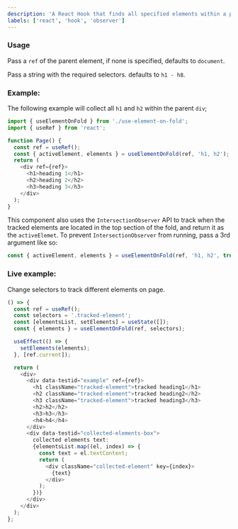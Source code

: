 ```yaml
---
description: 'A React Hook that finds all specified elements within a parent element, and returns the current child in the top of the fold.'
labels: ['react', 'hook', 'observer']
---
```



### Usage

Pass a `ref` of the parent element, if none is specified, defaults to `document`.

Pass a string with the required selectors. defaults to `h1 - h8`.

### Example:

The following example will collect all `h1` and `h2` within the parent `div`;

```js
import { useElementOnFold } from './use-element-on-fold';
import { useRef } from 'react';

function Page() {
  const ref = useRef();
  const { activeElement, elements } = useElementOnFold(ref, 'h1, h2');
  return (
    <div ref={ref}>
      <h1>heading 1</h1>
      <h2>heading 2</h2>
      <h3>heading 3</h3>
    </div>
  );
}
```

This component also uses the `IntersectionObserver` API to track when the tracked elements are located in the top section of the fold, and return it as the `activeElemet`.
To prevent `IntersectionObserver` from running, pass a 3rd argument like so:

```js
const { activeElement, elements } = useElementOnFold(ref, 'h1, h2', true);
```
### Live example:

Change selectors to track different elements on page.

```ts live
() => {
  const ref = useRef();
  const selectors = '.tracked-element';
  const [elementsList, setElements] = useState([]);
  const { elements } = useElementOnFold(ref, selectors);

  useEffect(() => {
    setElements(elements);
  }, [ref.current]);

  return (
    <div>
      <div data-testid="example" ref={ref}>
        <h1 className="tracked-element">tracked heading1</h1>
        <h2 className="tracked-element">tracked heading2</h2>
        <h3 className="tracked-element">tracked heading3</h3>
        <h2>h2</h2>
        <h3>h3</h3>
        <h4>h4</h4>
      </div>
      <div data-testid="collected-elements-box">
        collected elements text:
        {elementsList.map((el, index) => {
          const text = el.textContent;
          return (
            <div className="collected-element" key={index}>
              {text}
            </div>
          );
        })}
      </div>
    </div>
  );
};
```
